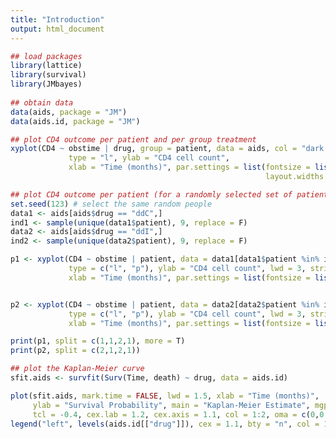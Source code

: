 ```yaml
---
title: "Introduction"
output: html_document
---
```





```r

## load packages
library(lattice)
library(survival)
library(JMbayes)
    
## obtain data
data(aids, package = "JM")
data(aids.id, package = "JM")

## plot CD4 outcome per patient and per group treatment
xyplot(CD4 ~ obstime | drug, group = patient, data = aids, col = "dark grey",
             type = "l", ylab = "CD4 cell count",
             xlab = "Time (months)", par.settings = list(fontsize = list(text = 15, points = 10), 
                                                         layout.widths = list(right.padding = 6)))

## plot CD4 outcome per patient (for a randomly selected set of patients) and per group treatment
set.seed(123) # select the same random people 
data1 <- aids[aids$drug == "ddC",]
ind1 <- sample(unique(data1$patient), 9, replace = F)
data2 <- aids[aids$drug == "ddI",]
ind2 <- sample(unique(data2$patient), 9, replace = F)

p1 <- xyplot(CD4 ~ obstime | patient, data = data1[data1$patient %in% ind1, ],
             type = c("l", "p"), ylab = "CD4 cell count", lwd = 3, strip = FALSE, main = "ddC", col = 2, layout=c(3,3),
             xlab = "Time (months)", par.settings = list(fontsize = list(text = 15, points = 10), layout.widths = list(right.padding = 6)))


p2 <- xyplot(CD4 ~ obstime | patient, data = data2[data2$patient %in% ind2, ], 
             type = c("l", "p"), ylab = "CD4 cell count", lwd = 3, strip = FALSE, main = "ddI", col = 2, layout=c(3,3),
             xlab = "Time (months)", par.settings = list(fontsize = list(text = 15, points = 10), layout.widths = list(right.padding = 6)))

print(p1, split = c(1,1,2,1), more = T)
print(p2, split = c(2,1,2,1))

## plot the Kaplan-Meier curve
sfit.aids <- survfit(Surv(Time, death) ~ drug, data = aids.id)

plot(sfit.aids, mark.time = FALSE, lwd = 1.5, xlab = "Time (months)",
     ylab = "Survival Probability", main = "Kaplan-Meier Estimate", mgp = c(2.4, 0.4, 0),
     tcl = -0.4, cex.lab = 1.2, cex.axis = 1.1, col = 1:2, oma = c(0,0,0,3))
legend("left", levels(aids.id[["drug"]]), cex = 1.1, bty = "n", col = 1:2, lty = 1, lwd = 2)



```
